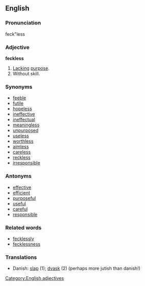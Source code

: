 ==English==

===Pronunciation===
feck"less

===Adjective===
'''feckless'''  {{UK}}
# [[Lack]]ing [[purpose]].
# Without skill.

===Synonyms===
* [[feeble]]
* [[futile]]
* [[hopeless]]
* [[ineffective]]
* [[ineffectual]]
* [[meaningless]]
* [[unpurposed]]
* [[useless]]
* [[worthless]]
* [[aimless]]
* [[careless]]
* [[reckless]]
* [[irresponsible]]

===Antonyms===
* [[effective]]
* [[efficient]]
* [[purposeful]]
* [[useful]]
* [[careful]]
* [[responsible]]

===Related words===
* [[fecklessly]]
* [[fecklessness]]

===Translations===
* Danish: [[slap]] (1); [[dvask]] (2) (perhaps more jutish than danish!)

[[Category:English adjectives]]